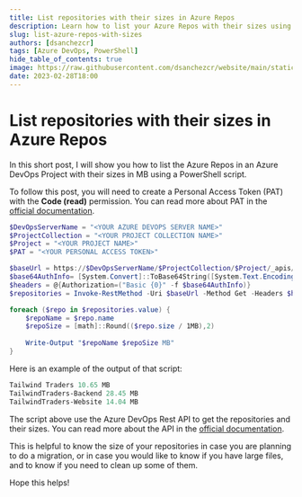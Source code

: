 ```yaml
---
title: List repositories with their sizes in Azure Repos
description: Learn how to list your Azure Repos with their sizes using PowerShell.
slug: list-azure-repos-with-sizes
authors: [dsanchezcr]
tags: [Azure DevOps, PowerShell]
hide_table_of_contents: true
image: https://raw.githubusercontent.com/dsanchezcr/website/main/static/img/ListADORepos/ListADORepos.png
date: 2023-02-28T18:00
---
```

# List repositories with their sizes in Azure Repos

In this short post, I will show you how to list the Azure Repos in an Azure DevOps Project with their sizes in MB using a PowerShell script.
<!--truncate-->
To follow this post, you will need to create a Personal Access Token (PAT) with the **Code (read)** permission. You can read more about PAT in the [official documentation](https://learn.microsoft.com/azure/devops/organizations/accounts/use-personal-access-tokens-to-authenticate).

```powershell
$DevOpsServerName = "<YOUR AZURE DEVOPS SERVER NAME>"
$ProjectCollection = "<YOUR PROJECT COLLECTION NAME>"
$Project = "<YOUR PROJECT NAME>"
$PAT = "<YOUR PERSONAL ACCESS TOKEN>"

$baseUrl = https://$DevOpsServerName/$ProjectCollection/$Project/_apis/git/repositories?includeLinks={includeLinks}&includeAllUrls={includeAllUrls}&includeHidden={includeHidden}&api-version=6.0
$base64AuthInfo= [System.Convert]::ToBase64String([System.Text.Encoding]::ASCII.GetBytes(":$($PAT)"))
$headers = @{Authorization=("Basic {0}" -f $base64AuthInfo)}
$repositories = Invoke-RestMethod -Uri $baseUrl -Method Get -Headers $headers

foreach ($repo in $repositories.value) {
    $repoName = $repo.name
    $repoSize = [math]::Round(($repo.size / 1MB),2) 
    
    Write-Output "$repoName $repoSize MB"
} 
```

Here is an example of the output of that script:
```powershell
Tailwind Traders 10.65 MB
TailwindTraders-Backend 28.45 MB
TailwindTraders-Website 14.04 MB 
```

The script above use the Azure DevOps Rest API to get the repositories and their sizes. You can read more about the API in the [official documentation](https://docs.microsoft.com/rest/api/azure/devops/git/repositories/list).

This is helpful to know the size of your repositories in case you are planning to do a migration, or in case you would like to know if you have large files, and to know if you need to clean up some of them.

Hope this helps!